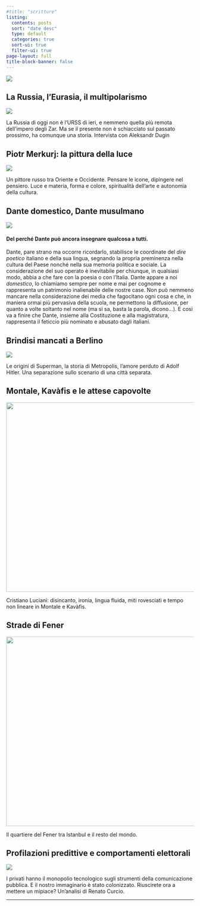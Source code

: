 ```yaml
---
#title: "scritture"
listing:
  contents: posts
  sort: "date desc"
  type: default
  categories: true
  sort-ui: true
  filter-ui: true
page-layout: full
title-block-banner: false
---
```


::: grid
::: g-col-12
![](images/immagini_scritture/scritture_logo.png){fig-align="center"}
:::

::: {.g-col-12 .g-col-md-3}
## La Russia, l'Eurasia, il multipolarismo

[![](/images/2017/04/Childrens-Choir-of-Russia.jpg){fig-align="left"}](/posts/pages/russia-eurasia-multipolarismo.html)

La Russia di oggi non è l'URSS di ieri, e nemmeno quella più remota dell'impero degli Zar. Ma se il presente non è schiacciato sul passato prossimo, ha comunque una storia. Intervista con Aleksandr Dugin

## Piotr Merkurj: la pittura della luce

[![](/images/2017/11/Vetrata-Palma-di-Montechiaro-AG.jpg){fig-align="left"}](/posts/pages/2017-11-07-piotr-merkurj-la-pittura-della-luce.html)

Un pittore russo tra Oriente e Occidente. Pensare le icone, dipingere nel pensiero. Luce e materia, forma e colore, spiritualità dell'arte e autonomia della cultura.
:::

::: {.g-col-12 .g-col-md-6}
::: grid
::: {.g-col-12 .g-col-md-6}
## Dante domestico, Dante musulmano
:::
:::

[![](images/immagini_scritture/gerione.jpg){fig-align="center"}](/posts/pages/danteislam.html)

#### Del perché Dante può ancora insegnare qualcosa a tutti.

Dante, pare strano ma occorre ricordarlo, stabilisce le coordinate del *dire poetico* italiano e della sua lingua, segnando la propria preminenza nella cultura del Paese nonché nella sua memoria politica e sociale. La considerazione del suo operato è inevitabile per chiunque, in qualsiasi modo, abbia a che fare con la poesia o con l'Italia. Dante appare a noi *domestico*, lo chiamiamo sempre per nome e mai per cognome e rappresenta un patrimonio inalienabile delle nostre case. Non può nemmeno mancare nella considerazione dei media che fagocitano ogni cosa e che, in maniera ormai più pervasiva della scuola, ne permettono la diffusione, per quanto a volte soltanto nel nome (ma si sa, basta la parola, dicono...). E così va a finire che Dante, insieme alla Costituzione e alla magistratura, rappresenta il feticcio più nominato e abusato dagli italiani.

## Brindisi mancati a Berlino

[![](/images/2017/10/brindisi_mancati.jpg){fig-align="left"}](/posts/pages/2017-07-15-brindisi-mancati-berlino-metropolis-superman.html)

Le origini di Superman, la storia di Metropolis, l'amore perduto di Adolf Hitler. Una separazione sullo scenario di una città separata.
:::

::: {.g-col-12 .g-col-md-3}
## Montale, Kavàfis e le attese capovolte

[![](/images/2017/12/panni_stesi_sull_egeo.jpg){fig-align="left" width="508"}](/posts/pages/2017-09-21-montale-kavafis-luciani.html)

Cristiano Luciani: disincanto, ironia, lingua fluida, miti rovesciati e tempo non lineare in Montale e Kavàfis.

## Strade di Fener

[![](/images/2016/07/strada-di-fener-678x381.jpg){fig-align="left" width="508"}](/posts/pages/2014-04-29-strade-di-fener.html)

Il quartiere del Fener tra Istanbul e il resto del mondo.

## Profilazioni predittive e comportamenti elettorali

[![](/images/2018/01/urna.png)](/posts/pages/2018-01-09-profilazioni.html)

I privati hanno il monopolio tecnologico sugli strumenti della comunicazione pubblica. E il nostro immaginario è stato colonizzato. Riuscirete ora a mettere un mipiace? Un'analisi di Renato Curcio.
:::
:::

------------------------------------------------------------------------
